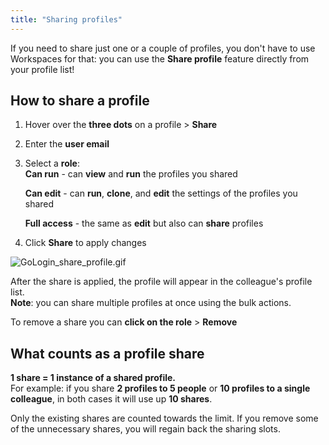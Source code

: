 ```yaml
---
title: "Sharing profiles"
---
```


If you need to share just one or a couple of profiles, you don't have to use Workspaces for that: you can use the **Share profile** feature directly from your profile list\!

## How to share a profile

1. Hover over the **three dots** on a profile \> **Share**
2. Enter the **user email**
3. Select a **role**:\
   **Can run** - can **view** and **run** the profiles you shared

   **Can edit** - can **run**, **clone**, and **edit** the settings of the profiles you shared

   **Full access** - the same as **edit** but also can **share** profiles
4. Click **Share** to apply changes

![GoLogin_share_profile.gif](/images/GoLogin_share_profile.gif)

After the share is applied, the profile will appear in the colleague's profile list.\
**Note**: you can share multiple profiles at once using the bulk actions.

To remove a share you can **click on the role** \> **Remove**

## What counts as a profile share

**1 share = 1 instance of a shared profile.**\
For example: if you share **2 profiles to 5 people** or **10 profiles to a single colleague**, in both cases it will use up **10 shares**.

Only the existing shares are counted towards the limit. If you remove some of the unnecessary shares, you will regain back the sharing slots.